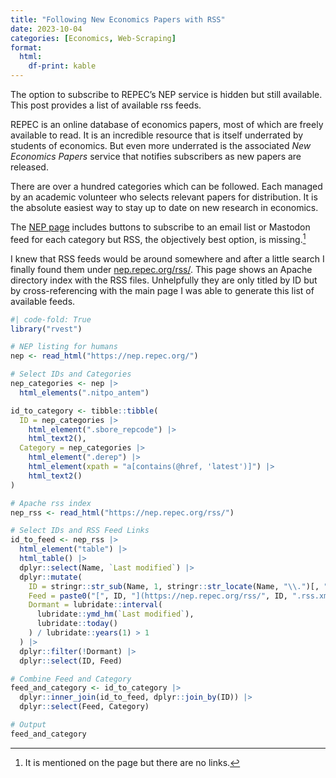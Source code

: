 ```yaml
---
title: "Following New Economics Papers with RSS"
date: 2023-10-04
categories: [Economics, Web-Scraping]
format:
  html:
    df-print: kable
---
```


The option to subscribe to REPEC's NEP service is hidden but still available. This post provides a list of available rss feeds.

REPEC is an online database of economics papers, most of which are freely available to read. It is an incredible resource that is itself underrated by students of economics. But even more underrated is the associated *New Economics Papers* service that notifies subscribers as new papers are released.

There are over a hundred categories which can be followed. Each managed by an academic volunteer who selects relevant papers for distribution. It is the absolute easiest way to stay up to date on new research in economics.

The [NEP page](https://nep.repec.org) includes buttons to subscribe to an email list or Mastodon feed for each category but RSS, the objectively best option, is missing.^[It is mentioned on the page but there are no links.]

I knew that RSS feeds would be around somewhere and after a little search I finally found them under [nep.repec.org/rss/](https://nep.repec.org/rss/). This page shows an Apache directory index with the RSS files. Unhelpfully they are only titled by ID but by cross-referencing with the main page I was able to generate this list of available feeds. 

```r
#| code-fold: True
library("rvest")

# NEP listing for humans
nep <- read_html("https://nep.repec.org/")

# Select IDs and Categories
nep_categories <- nep |>
  html_elements(".nitpo_antem")

id_to_category <- tibble::tibble(
  ID = nep_categories |>
    html_element(".sbore_repcode") |>
    html_text2(),
  Category = nep_categories |>
    html_element(".derep") |>
    html_element(xpath = "a[contains(@href, 'latest')]") |>
    html_text2()
)

# Apache rss index
nep_rss <- read_html("https://nep.repec.org/rss/")

# Select IDs and RSS Feed Links
id_to_feed <- nep_rss |>
  html_element("table") |>
  html_table() |>
  dplyr::select(Name, `Last modified`) |>
  dplyr::mutate(
    ID = stringr::str_sub(Name, 1, stringr::str_locate(Name, "\\.")[, "end"] - 1),
    Feed = paste0("[", ID, "](https://nep.repec.org/rss/", ID, ".rss.xml)"),
    Dormant = lubridate::interval(
      lubridate::ymd_hm(`Last modified`),
      lubridate::today()
    ) / lubridate::years(1) > 1
  ) |>
  dplyr::filter(!Dormant) |>
  dplyr::select(ID, Feed)

# Combine Feed and Category
feed_and_category <- id_to_category |>
  dplyr::inner_join(id_to_feed, dplyr::join_by(ID)) |>
  dplyr::select(Feed, Category)

# Output
feed_and_category
```
